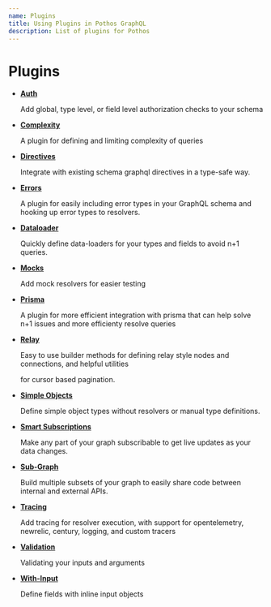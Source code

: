 ```yaml
---
name: Plugins
title: Using Plugins in Pothos GraphQL
description: List of plugins for Pothos
---
```





# Plugins

- [**Auth**](./plugins/scope-auth)

  Add global, type level, or field level authorization checks to your schema

- [**Complexity**](./plugins/complexity)

  A plugin for defining and limiting complexity of queries

- [**Directives**](./plugins/directives)

  Integrate with existing schema graphql directives in a type-safe way.

- [**Errors**](./plugins/errors)

  A plugin for easily including error types in your GraphQL schema and hooking up error types to
  resolvers.

- [**Dataloader**](./plugins/dataloader)

  Quickly define data-loaders for your types and fields to avoid n+1 queries.

- [**Mocks**](./plugins/mocks)

  Add mock resolvers for easier testing

- [**Prisma**](./plugins/prisma)

  A plugin for more efficient integration with prisma that can help solve n+1 issues and more
  efficienty resolve queries

- [**Relay**](./plugins/relay)

  Easy to use builder methods for defining relay style nodes and connections, and helpful utilities

  for cursor based pagination.

- [**Simple Objects**](./plugins/simple-objects)

  Define simple object types without resolvers or manual type definitions.

- [**Smart Subscriptions**](./plugins/smart-subscriptions)

  Make any part of your graph subscribable to get live updates as your data changes.

- [**Sub-Graph**](./plugins/sub-graph)

  Build multiple subsets of your graph to easily share code between internal and external APIs.

- [**Tracing**](./plugins/tracing)

  Add tracing for resolver execution, with support for opentelemetry, newrelic, century, logging,
  and custom tracers

- [**Validation**](./plugins/validation)

  Validating your inputs and arguments

- [**With-Input**](./plugins/with-input)

  Define fields with inline input objects
